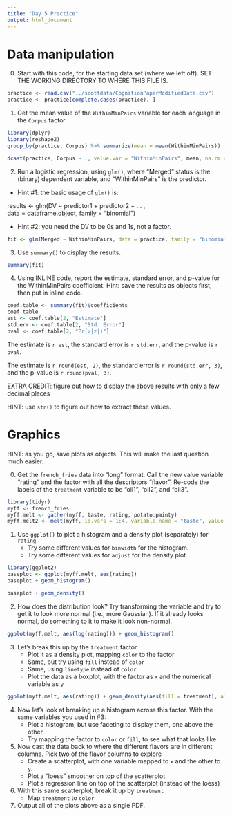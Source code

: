 ```yaml
---
title: "Day 5 Practice"
output: html_document
---
```


# Data manipulation

0. Start with this code, for the starting data set (where we left off). SET THE WORKING DIRECTORY TO WHERE THIS FILE IS.

```r
practice <- read.csv("../scottdata/CognitionPaperModifiedData.csv")
practice <- practice[complete.cases(practice), ]
```

1. Get the mean value of the `WithinMinPairs` variable for each language in the `Corpus` factor.

```r
library(dplyr)
library(reshape2)
group_by(practice, Corpus) %>% summarize(mean = mean(WithinMinPairs))

dcast(practice, Corpus ~ ., value.var = "WithinMinPairs", mean, na.rm = TRUE)
```

2. Run a logistic regression, using `glm()`, where "Merged" status is the (binary) dependent variable, and "WithinMinPairs" is the predictor.
  - Hint #1: the basic usage of `glm()` is:

results <- glm(DV ~ predictor1 + predictor2 + ...  ,                               
               data = dataframe.object, family = "binomial")

  - Hint #2: you need the DV to be 0s and 1s, not a factor.
  
```r
fit <- glm(Merged ~ WithinMinPairs, data = practice, family = "binomial")
```

3. Use `summary()` to display the results.

```r
summary(fit)
```

4. Using INLINE code, report the estimate, standard error, and p-value for the WithinMinPairs coefficient.  Hint: save the results as objects first, then put in inline code.

```r
coef.table <- summary(fit)$coefficients
coef.table
est <- coef.table[2, "Estimate"]
std.err <- coef.table[2, "Std. Error"]
pval <- coef.table[2, "Pr(>|z|)"]

```

The estimate is `r est`, the standard error is `r std.err`, and the p-value is `r pval`.

The estimate is `r round(est, 2)`, the standard error is `r round(std.err, 3)`, and the p-value is `r round(pval, 3)`.

EXTRA CREDIT: figure out how to display the above results with only a few decimal places

HINT: use `str()` to figure out how to extract these values.

# Graphics

HINT: as you go, save plots as objects. This will make the last question much easier.

0. Get the `french_fries` data into "long" format.  Call the new value variable "rating" and the factor with all the descriptors "flavor". Re-code the labels of the `treatment` variable to be "oil1", "oil2", and "oil3".

```r
library(tidyr)
myff <- french_fries
myff.melt <- gather(myff, taste, rating, potato:painty)
myff.melt2 <- melt(myff, id.vars = 1:4, variable.name = "taste", value.name = "rating")

```


1. Use `ggplot()` to plot a histogram and a density plot (separately) for `rating` 
   - Try some different values for `binwidth` for the histogram.
   - Try some different values for `adjust` for the density plot.

```r
library(ggplot2)
baseplot <- ggplot(myff.melt, aes(rating))
baseplot + geom_histogram()

baseplot + geom_density()

```

2. How does the distribution look?  Try transforming the variable and try to get it to look more normal (i.e., more Gaussian).  If it already looks normal, do something to it to make it look non-normal.

```r
ggplot(myff.melt, aes(log(rating))) + geom_histogram()
```

3. Let's break this up by the `treatment` factor
   - Plot it as a density plot, mapping `color` to the factor
   - Same, but try using `fill` instead of `color`
   - Same, using `linetype` instead of `color`
   - Plot the data as a boxplot, with the factor as `x` and the numerical variable as `y`

```r
ggplot(myff.melt, aes(rating)) + geom_density(aes(fill = treatment), alpha = .2)
```

4. Now let's look at breaking up a histogram across this factor.  With the same variables you used in #3:
   - Plot a histogram, but use faceting to display them, one above the other.
   - Try mapping the factor to `color` or `fill`, to see what that looks like.


5. Now cast the data back to where the different flavors are in different columns. Pick two of the flavor columns to explore
   - Create a scatterplot, with one variable mapped to `x` and the other to `y`.
   - Plot a "loess" smoother on top of the scatterplot
   - Plot a regression line on top of the scatterplot (instead of the loess)

6. With this same scatterplot, break it up by `treatment`
   - Map `treatment` to `color`
 

7. Output all of the plots above as a single PDF.


